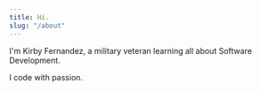 ---
title: Hi.
slug: "/about"
---

I'm Kirby Fernandez, a military veteran learning all about Software Development.

I code with passion.